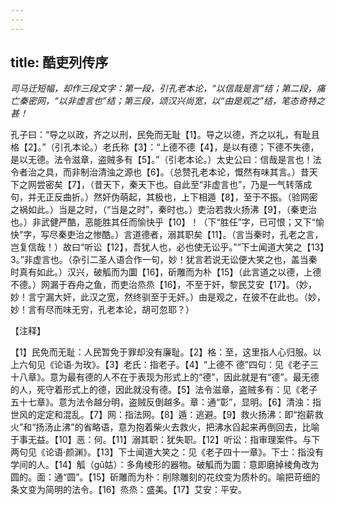 ```yaml
---
---
---
```

title: 酷吏列传序
---



*司马迁短幅，却作三段文字：第一段，引孔老本论，“以信哉是言”结；第二段，痛亡秦密网，“以非虚言也”结；第三段，颂汉兴尚宽，以“由是观之”结，笔态奇特之甚！*

孔子曰：“导之以政，齐之以刑，民免而无耻【1】。导之以德，齐之以礼，有耻且格【2】。”（引孔本论。）老氏称【3】：“上德不德【4】，是以有德；下德不失德，是以无德。法令滋章，盗贼多有【5】。”（引老本论。）太史公曰：信哉是言也！法令者治之具，而非制治清浊之源也【6】。（总赞孔老本论，慨然有味其言。）昔天下之网尝密矣【7】，（昔天下，秦天下也。自此至“非虚言也”，乃是一气转落成句，并无正反曲折。）然奸伪萌起，其极也，上下相遁【8】，至于不振。（验网密之祸如此。）当是之时，（“当是之时”，秦时也。）吏治若救火扬沸【9】，（秦吏治也。）非武健严酷，恶能胜其任而愉快乎【10】！（下“胜任”字，已可恨；又下“愉快”字，写尽秦吏治之惨酷。）言道德者，溺其职矣【11】。（言当秦时，孔老之言，岂复信哉！）故曰“听讼【12】，吾犹人也，必也使无讼乎。”“下士闻道大笑之【13】3。”非虚言也。（杂引二圣人语合作一句，妙！犹言若说无讼便大笑之也，盖当秦时真有如此。）汉兴，破觚而为圜【16】，斫雕而为朴【15】（此言道之以德，上德不德。）网漏于吞舟之鱼，而吏治烝烝【16】，不至于奸，黎民艾安【17】。（妙，妙！言宁漏大奸，此汉之宽，然终驯至于无奸。）由是观之，在彼不在此也。（妙，妙！言有尽而味无穷，孔老本论，胡可忽耶？）

【注释】

【1】民免而无耻：人民暂免于罪却没有廉耻。【2】格：至，这里指人心归服。以上六旬见《论语·为玫》。【3】老氏：指老子。【4】“上德不
德”四句：见《老子三十八章》。意为最有德的人不在于表现为形式上的“德”，因此就是有“德”。最无德的人，死守着形式上的德，因此就没有德。【5】法令滋章，盗贼多有：见《老子五十七章》。意为法令越分明，盗贼反倒越多。章：通“彰”，显明。【6】清浊：指世风的定定和混乱。【7】网：指法网。【8】遁：逃避。【9】救火扬沸：即“抱薪救火”和“扬汤止沸”的省略语，意为抱着柴火去救火，把沸水舀起来再倒回去，比喻于事无益。【10】恶：何。【11】溺其职：犹失职。【12】听讼：指审理案件。与下两句见《论语·颜渊》。【13】下士闻道大笑之：见《老子四十一章》。下士：指没有学间的人。【14】觚（gǔ姑）：多角棱形的器物。破觚而为圜：意即磨掉棱角改为圆的。面：通“圆”。【15】斫雕而为朴：削除雕刻的花纹变为质朴的。喻把苛细的条文变为简明的法令。【16】烝烝：盛美。【17】艾安：平安。